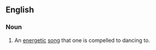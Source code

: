 ==English==

===Noun===
{{en-noun|sg=[[toe]] [[tapper]]}}

# An [[energetic]] [[song]] that one is compelled to dancing to.